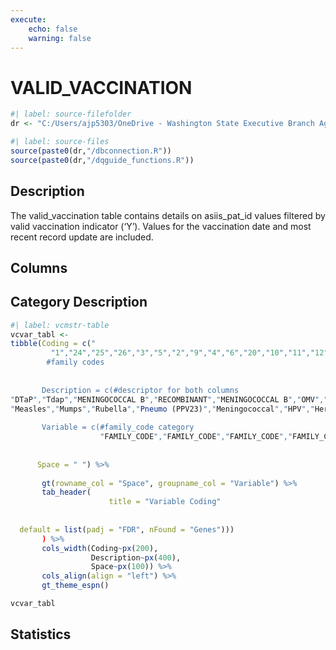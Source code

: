 ```yaml
---
execute:
    echo: false
    warning: false
---
```


# VALID_VACCINATION {.unnumbered}

```r
#| label: source-filefolder
dr <- "C:/Users/ajp5303/OneDrive - Washington State Executive Branch Agencies/source_scripts"
```

```r
#| label: source-files
source(paste0(dr,"/dbconnection.R"))
source(paste0(dr,"/dqguide_functions.R"))
```

## Description

The valid_vaccination table contains details on asiis_pat_id values filtered by valid vaccination indicator ('Y'). Values for the vaccination date and most recent record update are included.

## Columns

## Category Description

```r
#| label: vcmstr-table
vcvar_tabl <-
tibble(Coding = c("           
         "1","24","25","26","3","5","2","9","4","6","20","10","11","12","13","14","15","16","17","18","7","21","22","23","28","29","30","31","32","33","34","35","36",
        #family codes
                  
          
       Description = c(#descriptor for both columns
"DTaP","Tdap","MENINGOCOCCAL B","RECOMBINANT","MENINGOCOCCAL B","OMV","Polio","MMR","Hib","Hep A","Hep B","Varicella","Rotavirus","Influenza","Pneumo (PCV7)","Hep B - 2 Dose","Anthrax","Smallpox Vaccination",
"Measles","Mumps","Rubella","Pneumo (PPV23)","Meningococcal","HPV","Herpes Zoster","NOVEL INFLUENZA H1N1-09","Cholera","Japanese Encephalitis","Rabies","Typhoid","Yellow Fever","Coronavirus (SARS-CoV-2)(COVID-19)","Ebola","Dengue","Orthopoxvirus",
                   
       Variable = c(#family_code category
                    "FAMILY_CODE","FAMILY_CODE","FAMILY_CODE","FAMILY_CODE","FAMILY_CODE","FAMILY_CODE","FAMILY_CODE","FAMILY_CODE","FAMILY_CODE","FAMILY_CODE","FAMILY_CODE","FAMILY_"FAMILY_CODE","FAMILY_CODE","FAMILY_CODE","FAMILY_CODE","FAMILY_CODE","FAMILY_CODE","FAMILY_CODE","FAMILY_CODE","FAMILY_CODE","FAMILY_CODE","FAMILY_CODE","FAMILY_CODE","FAMILY_CODE","FAMILY_CODE","FAMILY_CODE",
              
                   
      Space = " ") %>%
  
       gt(rowname_col = "Space", groupname_col = "Variable") %>%
       tab_header(
                      title = "Variable Coding"
                      
                      
  default = list(padj = "FDR", nFound = "Genes")))
       ) %>%
       cols_width(Coding~px(200),
                  Description~px(400),
                  Space~px(100)) %>%
       cols_align(align = "left") %>%
       gt_theme_espn()

vcvar_tabl
```


## Statistics
